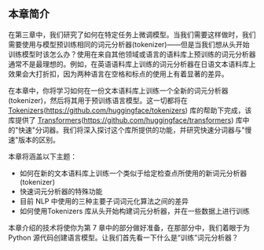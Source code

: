 ## 本章简介 



在第三章中，我们研究了如何在特定任务上微调模型。当我们需要这样做时，我们需要使用与模型预训练相同的词元分析器(tokenizer)——但是当我们想从头开始训练模型时该怎么办？使用在来自其他领域或语言的语料库上预训练的词元分析器通常不是最理想的。例如，在英语语料库上训练的词元分析器在日语文本语料库上效果会大打折扣，因为两种语言在空格和标点的使用上有着显著的差异。

在本章中，你将学习如何在一份文本语料库上训练一个全新的词元分析器(tokenizer)，然后将其用于预训练语言模型。这一切都将在 [Tokenizers](https://github.com/huggingface/tokenizers)(https://github.com/huggingface/tokenizers) 库的帮助下完成，该库提供了 [Transformers](https://github.com/huggingface/transformers)(https://github.com/huggingface/transformers) 库中的"快速"分词器。我们将深入探讨这个库所提供的功能，并研究快速分词器与"慢速"版本的区别。

本章将涵盖以下主题：

* 如何在新的文本语料库上训练一个类似于给定检查点所使用的新词元分析器(tokenizer)
* 快速词元分析器的特殊功能
* 目前 NLP 中使用的三种主要子词词元化算法之间的差异
* 如何使用Tokenizers 库从头开始构建词元分析器，并在一些数据上进行训练

本章介绍的技术将使你为第 7 章中的部分做好准备，在那部分中，我们着眼于为 Python 源代码创建语言模型。让我们首先看一下什么是“训练”词元分析器？